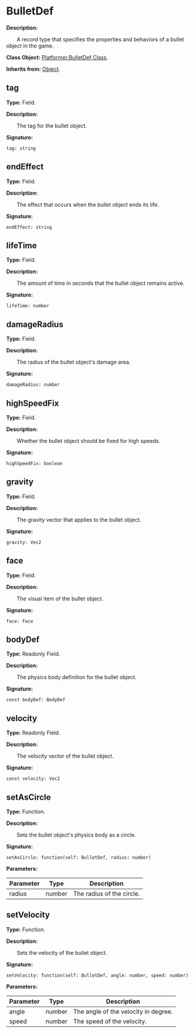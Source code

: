 
# BulletDef

**Description:**

&emsp;&emsp;A record type that specifies the properties and behaviors of a bullet object in the game.

**Class Object:** [Platformer.BulletDef Class](/docs/api/Class%20Object/Platformer/BulletDef).

**Inherits from:** [Object](/docs/api/Class/Object).

## tag

**Type:** Field.

**Description:**

&emsp;&emsp;The tag for the bullet object.

**Signature:**
```tl
tag: string
```

## endEffect

**Type:** Field.

**Description:**

&emsp;&emsp;The effect that occurs when the bullet object ends its life.

**Signature:**
```tl
endEffect: string
```

## lifeTime

**Type:** Field.

**Description:**

&emsp;&emsp;The amount of time in seconds that the bullet object remains active.

**Signature:**
```tl
lifeTime: number
```

## damageRadius

**Type:** Field.

**Description:**

&emsp;&emsp;The radius of the bullet object's damage area.

**Signature:**
```tl
damageRadius: number
```

## highSpeedFix

**Type:** Field.

**Description:**

&emsp;&emsp;Whether the bullet object should be fixed for high speeds.

**Signature:**
```tl
highSpeedFix: boolean
```

## gravity

**Type:** Field.

**Description:**

&emsp;&emsp;The gravity vector that applies to the bullet object.

**Signature:**
```tl
gravity: Vec2
```

## face

**Type:** Field.

**Description:**

&emsp;&emsp;The visual item of the bullet object.

**Signature:**
```tl
face: Face
```

## bodyDef

**Type:** Readonly Field.

**Description:**

&emsp;&emsp;The physics body definition for the bullet object.

**Signature:**
```tl
const bodyDef: BodyDef
```

## velocity

**Type:** Readonly Field.

**Description:**

&emsp;&emsp;The velocity vector of the bullet object.

**Signature:**
```tl
const velocity: Vec2
```

## setAsCircle

**Type:** Function.

**Description:**

&emsp;&emsp;Sets the bullet object's physics body as a circle.

**Signature:**
```tl
setAsCircle: function(self: BulletDef, radius: number)
```

**Parameters:**

| Parameter | Type | Description |
| --- | --- | --- |
| radius | number | The radius of the circle. |

## setVelocity

**Type:** Function.

**Description:**

&emsp;&emsp;Sets the velocity of the bullet object.

**Signature:**
```tl
setVelocity: function(self: BulletDef, angle: number, speed: number)
```

**Parameters:**

| Parameter | Type | Description |
| --- | --- | --- |
| angle | number | The angle of the velocity in degree. |
| speed | number | The speed of the velocity. |